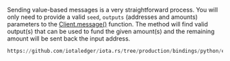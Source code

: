 Sending value-based messages is a very straightforward process. You will only need to provide a valid `seed`, `outputs`
(addresses and amounts) parameters to the
[Client.message()](./../api_reference.md#messageseed-optional-account_index-optional-initial_address_index-optional-inputs-optional-input_range_begin-optional-input_range_end-optional-outputs-optional-dust_allowance_outputs-optional-index-optional-index_raw-optional-data-optional-data_str-optional-parents-optional-message)
function. The method will find valid output(s) that can be used to fund the given amount(s) and the remaining amount will
be sent back the input address.


```python reference
https://github.com/iotaledger/iota.rs/tree/production/bindings/python/examples/09_transaction.py
```
